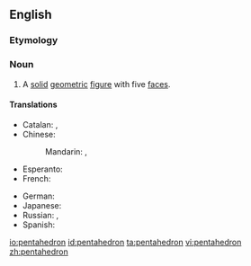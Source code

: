 ==English==

===Etymology===
{{confix|penta|hedron}}

===Noun===
{{en-noun|pl2=pentahedra}}

# A [[solid]] [[geometric]] [[figure]] with five [[face]]s.

====Translations====
{{trans-top|solid geometric figure}}
* Catalan: {{t|ca|pentaedre|m}}, {{t|ca|pentàedre|m}}
* Chinese:
*: Mandarin: {{t|zh|五面體|sc=Hani}}, {{t|zh|五面体|tr=wǔmiàntǐ|sc=Hani}}
* Esperanto: {{t|eo|kvinedro|xs=Esperanto}}
* French: {{t|fr|pentaèdre}}
{{trans-mid}}
* German: {{t|de|Pentaeder|n}}
* Japanese: {{t|ja|五面体|tr=ごめんたい, gomentai|sc=Jpan}}
* Russian: {{t|ru|пентаэдр|m|tr=pentáedr|sc=Cyrl}}, {{t|ru|пятигранник|m|tr=pjatigránnik|sc=Cyrl}}
* Spanish: {{t|es|pentaedro|m}}
{{trans-bottom}}

[[io:pentahedron]]
[[id:pentahedron]]
[[ta:pentahedron]]
[[vi:pentahedron]]
[[zh:pentahedron]]